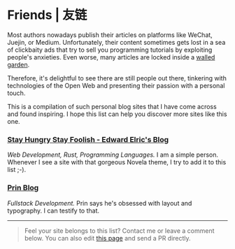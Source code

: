 

<GithubCorner url="https://github.com/yujinyan/blog/issues/46" />
<Helmet htmlAttributes={{ lang: "en" }} />
<SEO title="Friends 友链 | Yu Jinyan's Blog" />

# Friends | <span lang="zh-cmn-Hans">友链</span>

Most authors nowadays publish their articles on platforms like WeChat, Juejin, or Medium.
Unfortunately, their content sometimes gets lost in a sea of clickbaity ads
that try to sell you programming tutorials by exploiting people's anxieties.
Even worse, many articles are locked inside a [walled garden](https://en.wikipedia.org/wiki/Closed_platform).

Therefore, it's delightful to see there are still people out there,
tinkering with technologies of the Open Web and presenting their passion with a personal touch.

This is a compilation of such personal blog sites that I have come across and found inspiring.
I hope this list can help you discover more sites like this one.

### [Stay Hungry Stay Foolish - Edward Elric's Blog](https://edward40.com/)
*Web Development, Rust, Programming Languages.*
I am a simple person. Whenever I see a site with that gorgeous Novela theme,
I try to add it to this list ;-).

### [Prin Blog](https://printempw.github.io)
*Fullstack Development.*
Prin says he's obsessed with layout and typography. I can testify to that.


<hr style={{ marginBottom: rhythm(2.5) }} />

  > Feel your site belongs to this list? Contact me or leave a comment below.
  > You can also edit [this page](https://github.com/yujinyan/blog/blob/master/src/pages/friends.mdx)
  > and send a PR directly.

<Bio />

<UtterancesComments issueId={46} />

